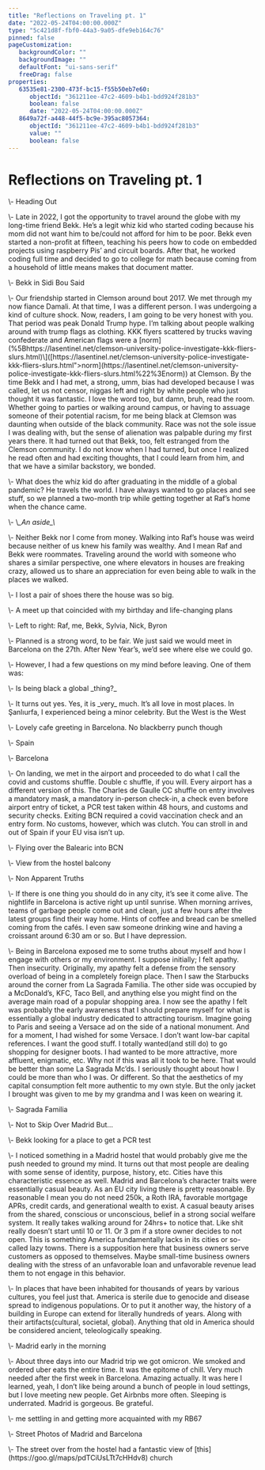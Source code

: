 ```yaml
---
title: "Reflections on Traveling pt. 1"
date: "2022-05-24T04:00:00.000Z"
type: "5c421d8f-fbf0-44a3-9a05-dfe9eb164c76"
pinned: false
pageCustomization: 
   backgroundColor: ""
   backgroundImage: ""
   defaultFont: "ui-sans-serif"
   freeDrag: false
properties: 
   63535e81-2300-473f-bc15-f55b50eb7e60: 
      objectId: "361211ee-47c2-4609-b4b1-bdd924f281b3"
      boolean: false
      date: "2022-05-24T04:00:00.000Z"
   8649a72f-a448-44f5-bc9e-395ac8057364: 
      objectId: "361211ee-47c2-4609-b4b1-bdd924f281b3"
      value: ""
      boolean: false
---
```


# Reflections on Traveling pt\. 1

\\- Heading Out

\\- Late in 2022, I got the opportunity to travel around the globe with my long\-time friend Bekk\. He’s a legit whiz kid who started coding because his mom did not want him to be/could not afford for him to be poor\. Bekk even started a non\-profit at fifteen, teaching his peers how to code on embedded projects using raspberry Pis’ and circuit boards\. After that, he worked coding full time and decided to go to college for math because coming from a household of little means makes that document matter\.

\\- Bekk in Sidi Bou Said

\\- Our friendship started in Clemson around bout 2017\. We met through my now fiance Damali\. At that time, I was a different person\. I was undergoing a kind of culture shock\. Now, readers, I am going to be very honest with you\. That period was peak Donald Trump hype\. I’m talking about people walking around with trump flags as clothing\. KKK flyers scattered by trucks waving confederate and American flags were a \[norm\]\(%5Bhttps://lasentinel\.net/clemson\-university\-police\-investigate\-kkk\-fliers\-slurs\.html\)\\]\(\[https://lasentinel\.net/clemson\-university\-police\-investigate\-kkk\-fliers\-slurs\.html"\>norm\]\(https://lasentinel\.net/clemson\-university\-police\-investigate\-kkk\-fliers\-slurs\.html%22%3Enorm\)\) at Clemson\. By the time Bekk and I had met, a strong, umm, bias had developed because I was called, let us not censor, niggas left and right by white people who just thought it was fantastic\. I love the word too, but damn, bruh, read the room\. Whether going to parties or walking around campus, or having to assuage someone of their potential racism, for me being black at Clemson was daunting when outside of the black community\. Race was not the sole issue I was dealing with, but the sense of alienation was palpable during my first years there\. It had turned out that Bekk, too, felt estranged from the Clemson community\. I do not know when I had turned, but once I realized he read often and had exciting thoughts, that I could learn from him, and that we have a similar backstory, we bonded\.

\\- What does the whiz kid do after graduating in the middle of a global pandemic? He travels the world\. I have always wanted to go places and see stuff, so we planned a two\-month trip while getting together at Raf’s home when the chance came\.

\\- \\*\_An aside\_\\*

\\- Neither Bekk nor I come from money\. Walking into Raf’s house was weird because neither of us knew his family was wealthy\. And I mean Raf and Bekk were roommates\. Traveling around the world with someone who shares a similar perspective, one where elevators in houses are freaking crazy, allowed us to share an appreciation for even being able to walk in the places we walked\.

\\- I lost a pair of shoes there the house was so big\.

\\- A meet up that coincided with my birthday and life\-changing plans

\\- Left to right: Raf, me, Bekk, Sylvia, Nick, Byron

\\- Planned is a strong word, to be fair\. We just said we would meet in Barcelona on the 27th\. After New Year’s, we’d see where else we could go\.

\\- However, I had a few questions on my mind before leaving\. One of them was:

\\- Is being black a global \_thing?\_

\\- It turns out yes\. Yes, it is \_very\_ much\. It’s all love in most places\. In Şanlıurfa, I experienced being a minor celebrity\. But the West is the West

\\- Lovely cafe greeting in Barcelona\. No blackberry punch though

\\- Spain

\\- Barcelona

\\- On landing, we met in the airport and proceeded to do what I call the covid and customs shuffle\. Double c shuffle, if you will\. Every airport has a different version of this\. The Charles de Gaulle CC shuffle on entry involves a mandatory mask, a mandatory in\-person check\-in, a check even before airport entry of ticket, a PCR test taken within 48 hours, and customs and security checks\. Exiting BCN required a covid vaccination check and an entry form\. No customs, however, which was clutch\. You can stroll in and out of Spain if your EU visa isn’t up\.

\\- Flying over the Balearic into BCN

\\- View from the hostel balcony

\\- Non Apparent Truths

\\- If there is one thing you should do in any city, it’s see it come alive\. The nightlife in Barcelona is active right up until sunrise\. When morning arrives, teams of garbage people come out and clean, just a few hours after the latest groups find their way home\. Hints of coffee and bread can be smelled coming from the cafés\. I even saw someone drinking wine and having a croissant around 6:30 am or so\. But I have depression\.

\\- Being in Barcelona exposed me to some truths about myself and how I engage with others or my environment\. I suppose initially; I felt apathy\. Then insecurity\. Originally, my apathy felt a defense from the sensory overload of being in a completely foreign place\. Then I saw the Starbucks around the corner from La Sagrada Familia\. The other side was occupied by a McDonald’s, KFC, Taco Bell, and anything else you might find on the average main road of a popular shopping area\. I now see the apathy I felt was probably the early awareness that I should prepare myself for what is essentially a global industry dedicated to attracting tourism\. Imagine going to Paris and seeing a Versace ad on the side of a national monument\. And for a moment, I had wished for some Versace\. I don’t want low\-bar capital references\. I want the good stuff\. I totally wanted\(and still do\) to go shopping for designer boots\. I had wanted to be more attractive, more affluent, enigmatic, etc\. Why not if this was all it took to be here\. That would be better than some La Sagrada Mc’ds\. I seriously thought about how I could be more than who I was\. Or different\. So that the aesthetics of my capital consumption felt more authentic to my own style\. But the only jacket I brought was given to me by my grandma and I was keen on wearing it\.

\\- Sagrada Familia

\\- Not to Skip Over Madrid But…

\\- Bekk looking for a place to get a PCR test

\\- I noticed something in a Madrid hostel that would probably give me the push needed to ground my mind\. It turns out that most people are dealing with some sense of identity, purpose, history, etc\. Cities have this characteristic essence as well\. Madrid and Barcelona’s character traits were essentially casual beauty\. As an EU city living there is pretty reasonable\. By reasonable I mean you do not need 250k, a Roth IRA, favorable mortgage APRs, credit cards, and generational wealth to exist\. A casual beauty arises from the shared, conscious or unconscious, belief in a strong social welfare system\. It really takes walking around for 24hrs\+ to notice that\. Like shit really doesn’t start until 10 or 11\. Or 3 pm if a store owner decides to not open\. This is something America fundamentally lacks in its cities or so\-called lazy towns\. There is a supposition here that business owners serve customers as opposed to themselves\. Maybe small\-time business owners dealing with the stress of an unfavorable loan and unfavorable revenue lead them to not engage in this behavior\.

\\- In places that have been inhabited for thousands of years by various cultures, you feel just that\. America is sterile due to genocide and disease spread to indigenous populations\. Or to put it another way, the history of a building in Europe can extend for literally hundreds of years\. Along with their artifacts\(cultural, societal, global\)\. Anything that old in America should be considered ancient, teleologically speaking\.

\\- Madrid early in the morning

\\- About three days into our Madrid trip we got omicron\. We smoked and ordered uber eats the entire time\. It was the epitome of chill\. Very much needed after the first week in Barcelona\. Amazing actually\. It was here I learned, yeah, I don’t like being around a bunch of people in loud settings, but I love meeting new people\. Get Airbnbs more often\. Sleeping is underrated\. Madrid is gorgeous\. Be grateful\.

\\- me settling in and getting more acquainted with my RB67

\\- Street Photos of Madrid and Barcelona

\\- The street over from the hostel had a fantastic view of \[this\]\(https://goo\.gl/maps/pdTCiUsLTt7cHHdv8\) church

